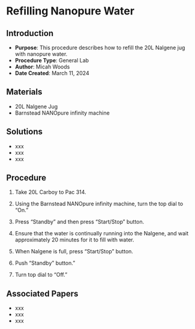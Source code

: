 # Refilling Nanopure Water {#sec-general-npH2O}

## Introduction

-   **Purpose**: This procedure describes how to refill the 20L Nalgene jug with nanopure water.
-   **Procedure Type**: General Lab
-   **Author**: Micah Woods
-   **Date Created**: March 11, 2024

## Materials

-   20L Nalgene Jug
-   Barnstead NANOpure infinity machine

## Solutions

-   xxx
-   xxx
-   xxx

## Procedure

1.  Take 20L Carboy to Pac 314.

2.  Using the Barnstead NANOpure infinity machine, turn the top dial to "On."

3.  Press "Standby" and then press "Start/Stop" button.

4.  Ensure that the water is continually running into the Nalgene, and wait approximately 20 minutes for it to fill with water.

5.  When Nalgene is full, press "Start/Stop" button.

6.  Push "Standby" button."

7.  Turn top dial to "Off."

## Associated Papers

-   xxx
-   xxx
-   xxx

